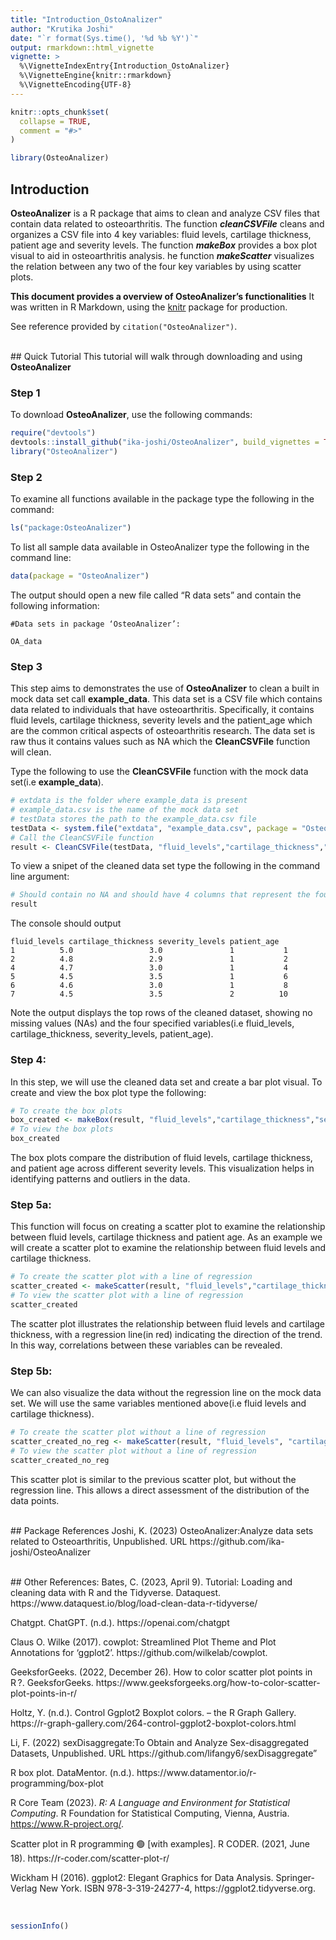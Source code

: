 ```yaml
---
title: "Introduction_OstoAnalizer"
author: "Krutika Joshi"
date: "`r format(Sys.time(), '%d %b %Y')`"
output: rmarkdown::html_vignette
vignette: >
  %\VignetteIndexEntry{Introduction_OstoAnalizer}
  %\VignetteEngine{knitr::rmarkdown}
  %\VignetteEncoding{UTF-8}
---
```


```r
knitr::opts_chunk$set(
  collapse = TRUE,
  comment = "#>"
)
```

```r
library(OsteoAnalizer)
```

## Introduction
**OsteoAnalizer** is a R package that aims to clean and analyze CSV files that contain data related to osteoarthritis. The function __*cleanCSVFile*__ cleans and organizes a CSV file into 4 key variables: fluid levels, cartilage thickness, patient age and severity levels. The function __*makeBox*__ provides a box plot visual to aid in osteoarthritis analysis. 
he function __*makeScatter*__ visualizes the relation between any two of the four key variables by using scatter plots. 

**This document provides a overview of OsteoAnalizer's functionalities**
It was written in R Markdown, using the [knitr](https://cran.r-project.org/package=knitr) package for production. 

See reference provided by `citation("OsteoAnalizer")`. 

<br>
## Quick Tutorial
This tutorial will walk through downloading and using **OsteoAnalizer**

### Step 1
To download **OsteoAnalizer**, use the following commands:
```r
require("devtools")
devtools::install_github("ika-joshi/OsteoAnalizer", build_vignettes = TRUE)
library("OsteoAnalizer")
```

### Step 2
To examine all functions available in the package type the following in the command:
```r
ls("package:OsteoAnalizer")
```

To list all sample data available in OsteoAnalizer type the following in the command line:
```r
data(package = "OsteoAnalizer")
```
The output should open a new file called "R data sets" and contain the following information:
```
#Data sets in package ‘OsteoAnalizer’:

OA_data                             
```

### Step 3
This step aims to demonstrates the use of **OsteoAnalizer** to clean a built in mock
data set call **example_data**. This data set is a CSV file which contains data related to
individuals that have osteoarthritis. Specifically, it contains fluid levels,
cartilage thickness, severity levels and the patient_age which are the common 
critical aspects of osteoarthritis research. The data set is raw thus it
contains values such as NA which the **CleanCSVFile** function will clean. 

Type the following to use the **CleanCSVFile** function with the mock data 
set(i.e **example_data**). 
```r
# extdata is the folder where example_data is present 
# example_data.csv is the name of the mock data set
# testData stores the path to the example_data.csv file
testData <- system.file("extdata", "example_data.csv", package = "OsteoAnalizer")
# Call the CleanCSVFile function
result <- CleanCSVFile(testData, "fluid_levels","cartilage_thickness","severity_levels","patient_age")
```

To view a snipet of the cleaned data set type the following in the command line argument:
```r
# Should contain no NA and should have 4 columns that represent the four variables
result        
```

The console should output
```
fluid_levels cartilage_thickness severity_levels patient_age
1          5.0                 3.0               1           1
2          4.8                 2.9               1           2
4          4.7                 3.0               1           4
5          4.5                 3.5               1           6
6          4.6                 3.0               1           8
7          4.5                 3.5               2          10
```
Note the output displays the top rows of the cleaned dataset, showing no missing
values (NAs) and the four specified variables(i.e fluid_levels, 
cartilage_thickness, severity_levels, patient_age).


### Step 4:
In this step, we will use the cleaned data set and create a bar plot visual. 
To create and view the box plot type the following:
```r
# To create the box plots
box_created <- makeBox(result, "fluid_levels","cartilage_thickness","severity_levels","patient_age")
# To view the box plots
box_created
```
The box plots compare the distribution of fluid levels, cartilage thickness, and
patient age across different severity levels. This visualization helps in 
identifying patterns and outliers in the data.

### Step 5a: 
This function will focus on creating a scatter plot to examine the relationship 
between fluid levels, cartilage thickness and patient age. As an example we will 
create a scatter plot to examine the relationship between fluid levels and 
cartilage thickness. 
```r
# To create the scatter plot with a line of regression
scatter_created <- makeScatter(result, "fluid_levels","cartilage_thickness")
# To view the scatter plot with a line of regression
scatter_created 
```
The scatter plot illustrates the relationship between fluid levels and cartilage
thickness, with a regression line(in red) indicating the direction of the trend. 
In this way, correlations between these variables can be revealed.


### Step 5b: 
We can also visualize the data without the regression line on the mock data set. 
We will use the same variables mentioned above(i.e fluid levels and cartilage
thickness). 
```r
# To create the scatter plot without a line of regression
scatter_created_no_reg <- makeScatter(result, "fluid_levels", "cartilage_thickness", FALSE)
# To view the scatter plot without a line of regression
scatter_created_no_reg
```
This scatter plot is similar to the previous scatter plot, but without the 
regression line. This allows a direct assessment of the distribution of the 
data points.

<br>
## Package References
Joshi, K. (2023) OsteoAnalizer:Analyze data sets related to Osteoarthritis, Unpublished. URL https://github.com/ika-joshi/OsteoAnalizer

<br>
## Other References:
Bates, C. (2023, April 9). Tutorial: Loading and cleaning data with R and
the Tidyverse. Dataquest.
https://www.dataquest.io/blog/load-clean-data-r-tidyverse/

Chatgpt. ChatGPT. (n.d.). https://openai.com/chatgpt

Claus O. Wilke (2017). cowplot: Streamlined Plot Theme and Plot Annotations 
for 'ggplot2'. https://github.com/wilkelab/cowplot.

GeeksforGeeks. (2022, December 26). How to color scatter plot points in
R ?. GeeksforGeeks.
https://www.geeksforgeeks.org/how-to-color-scatter-plot-points-in-r/

Holtz, Y. (n.d.). Control Ggplot2 Boxplot colors. – the R Graph Gallery.
https://r-graph-gallery.com/264-control-ggplot2-boxplot-colors.html

Li, F. (2022) sexDisaggregate:To Obtain and Analyze Sex-disaggregated Datasets,
Unpublished. URL https://github.com/lifangy6/sexDisaggregate"

R box plot. DataMentor. (n.d.). https://www.datamentor.io/r-programming/box-plot

R Core Team (2023). _R: A Language and Environment for Statistical Computing_. 
R Foundation for Statistical Computing, Vienna, Austria. <https://www.R-project.org/>.

Scatter plot in R programming 🟢 [with examples].
R CODER. (2021, June 18). https://r-coder.com/scatter-plot-r/

Wickham H (2016). ggplot2: Elegant Graphics for Data Analysis. 
Springer-Verlag New York. ISBN 978-3-319-24277-4, https://ggplot2.tidyverse.org.

<br>
```r
sessionInfo()
```
